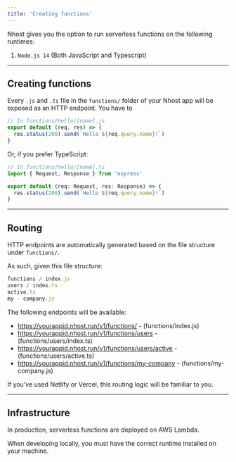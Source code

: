 ```yaml
---
title: 'Creating functions'
---
```


Nhost gives you the option to run serverless functions on the following runtimes:

1. `Node.js 14` (Both JavaScript and Typescript)

---

## Creating functions

Every `.js` and `.ts` file in the `functions/` folder of your Nhost app will be exposed as an HTTP endpoint. You have to

```js
// In functions/hello/[name].js
export default (req, res) => {
  res.status(200).send(`Hello ${req.query.name}!`)
}
```

Or, if you prefer TypeScript:

```ts
// In functions/hello/[name].ts
import { Request, Response } from 'express'

export default (req: Request, res: Response) => {
  res.status(200).send(`Hello ${req.query.name}!`)
}
```

---

## Routing

HTTP endpoints are automatically generated based on the file structure under `functions/`.

As such, given this file structure:

```js
functions / index.js
users / index.ts
active.ts
my - company.js
```

The following endpoints will be available:

- https://yourappid.nhost.run/v1/functions/ - (functions/index.js)
- https://yourappid.nhost.run/v1/functions/users - (functions/users/index.ts)
- https://yourappid.nhost.run/v1/functions/users/active - (functions/users/active.ts)
- https://yourappid.nhost.run/v1/functions/my-company - (functions/my-company.js)

If you've used Netlify or Vercel, this routing logic will be familiar to you.

---

## Infrastructure

In production, serverless functions are deployed on AWS Lambda.

When developing locally, you must have the correct runtime installed on your machine.
